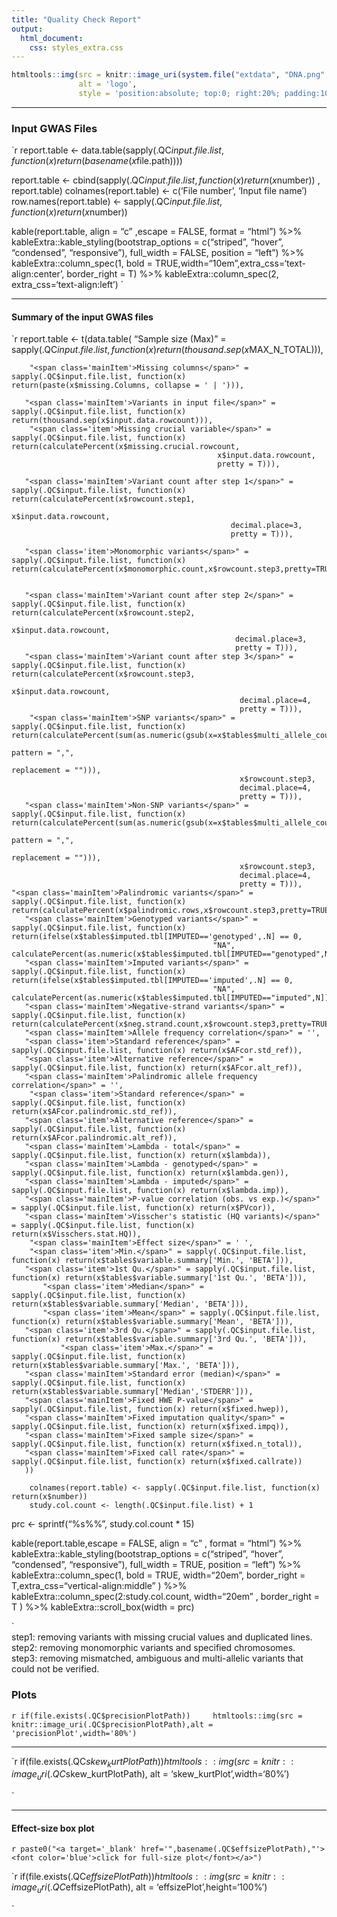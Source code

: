---
title: "Quality Check Report"
output:
  html_document:
    css: styles_extra.css
---

<style>
.main-container {
    max-width: 90%;
    margin-left: auto;
    margin-right: auto;
}
</style>


```{r, echo=FALSE}
htmltools::img(src = knitr::image_uri(system.file("extdata", "DNA.png", package = "GWASinspector")), 
               alt = 'logo', 
               style = 'position:absolute; top:0; right:20%; padding:10px;')
```

***



<h3 class="header1">Input GWAS Files</h3>



`r  report.table <- data.table(sapply(.QC$input.file.list, 
                                  function(x) 
                                    return(basename(x$file.path))))
                                    
  report.table <- cbind(sapply(.QC$input.file.list, function(x) return(x$number)) , report.table)
  colnames(report.table) <- c('File number', 'Input file name')
  row.names(report.table) <- sapply(.QC$input.file.list, function(x) return(x$number))

kable(report.table, align = "c" ,escape = FALSE, format = "html") %>% 
kableExtra::kable_styling(bootstrap_options = c("striped", "hover", "condensed", "responsive"), 
full_width = FALSE, 
position = "left") %>%
kableExtra::column_spec(1, bold = TRUE,width="10em",extra_css='text-align:center', border_right = T) %>%
kableExtra::column_spec(2, extra_css='text-align:left')
`

***

<h4 class="header2">Summary of the input GWAS files</h4>

`r report.table <- t(data.table(
       "<span class='mainItem'>Sample size (Max)</span>" = sapply(.QC$input.file.list, function(x) return(thousand.sep(x$MAX_N_TOTAL))),
	   
	    "<span class='mainItem'>Missing columns</span>" = sapply(.QC$input.file.list, function(x) return(paste(x$missing.Columns, collapse = ' | '))), 
		
       "<span class='mainItem'>Variants in input file</span>" = sapply(.QC$input.file.list, function(x) return(thousand.sep(x$input.data.rowcount))), 
		"<span class='item'>Missing crucial variable</span>" = sapply(.QC$input.file.list, function(x) return(calculatePercent(x$missing.crucial.rowcount,
                                                  x$input.data.rowcount,
                                                  pretty = T))),
												  
       "<span class='mainItem'>Variant count after step 1</span>" = sapply(.QC$input.file.list, function(x) return(calculatePercent(x$rowcount.step1,
                                                     x$input.data.rowcount,
                                                     decimal.place=3,
                                                     pretty = T))),
													 
	   "<span class='item'>Monomorphic variants</span>" = sapply(.QC$input.file.list, function(x) return(calculatePercent(x$monomorphic.count,x$rowcount.step3,pretty=TRUE))),
	   

	   "<span class='mainItem'>Variant count after step 2</span>" = sapply(.QC$input.file.list, function(x) return(calculatePercent(x$rowcount.step2,
                                                      x$input.data.rowcount,
                                                      decimal.place=3,
                                                      pretty = T))),
	   "<span class='mainItem'>Variant count after step 3</span>" = sapply(.QC$input.file.list, function(x) return(calculatePercent(x$rowcount.step3,
                                                       x$input.data.rowcount,
                                                       decimal.place=4,
                                                       pretty = T))),
	    "<span class='mainItem'>SNP variants</span>" = sapply(.QC$input.file.list, function(x) return(calculatePercent(sum(as.numeric(gsub(x=x$tables$multi_allele_count_preProcess[1:3],
                                                                                                pattern = ",",
                                                                                                replacement = ""))),
                                                       x$rowcount.step3,
                                                       decimal.place=4,
                                                       pretty = T))),
	   "<span class='mainItem'>Non-SNP variants</span>" = sapply(.QC$input.file.list, function(x) return(calculatePercent(sum(as.numeric(gsub(x=x$tables$multi_allele_count_preProcess[4:6],
                                                                                                pattern = ",",
                                                                                                replacement = ""))),
                                                       x$rowcount.step3,
                                                       decimal.place=4,
                                                       pretty = T))),
    "<span class='mainItem'>Palindromic variants</span>" = sapply(.QC$input.file.list, function(x) return(calculatePercent(x$palindromic.rows,x$rowcount.step3,pretty=TRUE))),
       "<span class='mainItem'>Genotyped variants</span>" = sapply(.QC$input.file.list, function(x) return(ifelse(x$tables$imputed.tbl[IMPUTED=='genotyped',.N] == 0,
                                                 "NA",                                                 calculatePercent(as.numeric(x$tables$imputed.tbl[IMPUTED=="genotyped",N]),x$rowcount.step3,pretty=TRUE)))),
       "<span class='mainItem'>Imputed variants</span>" = sapply(.QC$input.file.list, function(x) return(ifelse(x$tables$imputed.tbl[IMPUTED=='imputed',.N] == 0,
                                                 "NA",                                                 calculatePercent(as.numeric(x$tables$imputed.tbl[IMPUTED=="imputed",N]),x$rowcount.step3,pretty=TRUE)))),
       "<span class='mainItem'>Negative-strand variants</span>" = sapply(.QC$input.file.list, function(x) return(calculatePercent(x$neg.strand.count,x$rowcount.step3,pretty=TRUE))),
	   "<span class='mainItem'>Allele frequency correlation</span>" = '',
	   "<span class='item'>Standard reference</span>" = sapply(.QC$input.file.list, function(x) return(x$AFcor.std_ref)),
	   "<span class='item'>Alternative reference</span>" = sapply(.QC$input.file.list, function(x) return(x$AFcor.alt_ref)),
       "<span class='mainItem'>Palindromic allele frequency correlation</span>" = '',
        "<span class='item'>Standard reference</span>" = sapply(.QC$input.file.list, function(x) return(x$AFcor.palindromic.std_ref)),
       "<span class='item'>Alternative reference</span>" = sapply(.QC$input.file.list, function(x) return(x$AFcor.palindromic.alt_ref)),
       "<span class='mainItem'>Lambda - total</span>" = sapply(.QC$input.file.list, function(x) return(x$lambda)),
       "<span class='mainItem'>Lambda - genotyped</span>" = sapply(.QC$input.file.list, function(x) return(x$lambda.gen)),
       "<span class='mainItem'>Lambda - imputed</span>" = sapply(.QC$input.file.list, function(x) return(x$lambda.imp)),
	   "<span class='mainItem'>P-value correlation (obs. vs exp.)</span>" = sapply(.QC$input.file.list, function(x) return(x$PVcor)),
       "<span class='mainItem'>Visscher's statistic (HQ variants)</span>" = sapply(.QC$input.file.list, function(x) return(x$Visschers.stat.HQ)),
        "<span class='mainItem'>Effect size</span>" = ' ',
        "<span class='item'>Min.</span>" = sapply(.QC$input.file.list, function(x) return(x$tables$variable.summary['Min.', 'BETA'])),
	   "<span class='item'>1st Qu.</span>" = sapply(.QC$input.file.list, function(x) return(x$tables$variable.summary['1st Qu.', 'BETA'])),
    	   "<span class='item'>Median</span>" = sapply(.QC$input.file.list, function(x) return(x$tables$variable.summary['Median', 'BETA'])),
	   	   "<span class='item'>Mean</span>" = sapply(.QC$input.file.list, function(x) return(x$tables$variable.summary['Mean', 'BETA'])),
	   "<span class='item'>3rd Qu.</span>" = sapply(.QC$input.file.list, function(x) return(x$tables$variable.summary['3rd Qu.', 'BETA'])),
	           "<span class='item'>Max.</span>" = sapply(.QC$input.file.list, function(x) return(x$tables$variable.summary['Max.', 'BETA'])),
	   "<span class='mainItem'>Standard error (median)</span>" = sapply(.QC$input.file.list, function(x) return(x$tables$variable.summary['Median','STDERR'])),
       "<span class='mainItem'>Fixed HWE P-value</span>" = sapply(.QC$input.file.list, function(x) return(x$fixed.hwep)),
	   "<span class='mainItem'>Fixed imputation quality</span>" = sapply(.QC$input.file.list, function(x) return(x$fixed.impq)),
	   "<span class='mainItem'>Fixed sample size</span>" = sapply(.QC$input.file.list, function(x) return(x$fixed.n_total)),
	   "<span class='mainItem'>Fixed call rate</span>" = sapply(.QC$input.file.list, function(x) return(x$fixed.callrate))
       ))
      
	    colnames(report.table) <- sapply(.QC$input.file.list, function(x) return(x$number))
		study.col.count <- length(.QC$input.file.list) + 1

prc <-  sprintf("%s%%", study.col.count * 15)	
	
kable(report.table,escape = FALSE, align = "c" , format = "html") %>% 
kableExtra::kable_styling(bootstrap_options = c("striped", "hover", "condensed", "responsive"), 
full_width = TRUE, 
position = "left") %>%
kableExtra::column_spec(1, bold = TRUE, width="20em", border_right = T,extra_css="vertical-align:middle"  ) %>%
kableExtra::column_spec(2:study.col.count, width="20em" , border_right = T ) %>%
kableExtra::scroll_box(width = prc)

`
<br/>
  <div>step1: removing variants with missing crucial values and duplicated lines.</div>
  <div>step2: removing monomorphic variants and specified chromosomes.</div>
  <div>step3: removing mismatched, ambiguous and multi-allelic variants that could not be verified.</div>



<h3 class="header1">Plots</h3>

`r if(file.exists(.QC$precisionPlotPath))
	htmltools::img(src = knitr::image_uri(.QC$precisionPlotPath),alt = 'precisionPlot',width='80%')
`


***


`r 
if(file.exists(.QC$skew_kurtPlotPath))
	htmltools::img(src = knitr::image_uri(.QC$skew_kurtPlotPath), 
               alt = 'skew_kurtPlot',width='80%')

`

*** 




<h4 class="header2">Effect-size box plot</h4>
`r paste0("<a target='_blank' href='",basename(.QC$effsizePlotPath),"'><font color='blue'>click for full-size plot</font></a>")`

`r 
if(file.exists(.QC$effsizePlotPath))
	htmltools::img(src = knitr::image_uri(.QC$effsizePlotPath), 
               alt = 'effsizePlot',height='100%')

`
